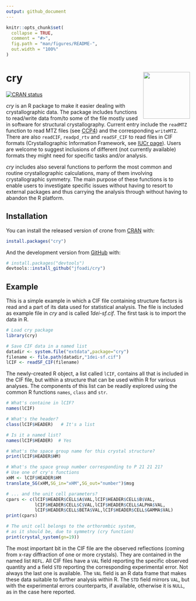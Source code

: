 ```yaml
---
output: github_document
---
```


<!-- README.md is generated from README.Rmd. Please edit that file -->

```r
knitr::opts_chunk$set(
  collapse = TRUE,
  comment = "#>",
  fig.path = "man/figures/README-",
  out.width = "100%"
)
```

# cry <img src='man/figures/logo.png' align="right" height="128" />
<!-- badges: start -->
[![CRAN status](https://www.r-pkg.org/badges/version/cry)](https://CRAN.R-project.org/package=cry)
<!-- badges: end -->


*cry* is an R package to make it easier dealing with crystallographic data. The package includes functions to read/write
data from/to some of the file mostly used in software for
structural crystallography. Current entry include the `readMTZ` function
to read MTZ files (see [CCP4](https://www.ccp4.ac.uk)) and the
corresponding `writeMTZ`. There are also `readCIF`, `readpd_rtv` and `readSF_CIF` to read files in CIF formats (Crystallographic Information Framework, see [IUCr page](https://www.iucr.org/resources/cif)). Users are welcome to suggest inclusions of different (not currently available) formats they might need for specific tasks and/or analysis.

*cry* includes also several functions to perform the most common
and routine crystallographic calculations, many of them involving
crystallographic symmetry. The main purpose of these functions
is to enable users to investigate specific issues without having to
resort to external packages and thus carrying the analysis through
without having to abandon the R platform.

## Installation

You can install the released version of crone from [CRAN](https://CRAN.R-project.org) with:

``` r
install.packages("cry")
```

And the development version from [GitHub](https://github.com/) with:

``` r
# install.packages("devtools")
devtools::install_github("jfoadi/cry")
```
## Example

This is a simple example in which a CIF file containing structure factors is read and a part of its data used for statistical analysis. The file is included as example file in *cry* and is called *1dei-sf.cif*. The first
task is to import the data in R.

```r
# Load cry package
library(cry)

# Save CIF data in a named list
datadir <- system.file("extdata",package="cry")
filename <- file.path(datadir,"1dei-sf.cif")
lCIF <- readSF_CIF(filename)
```

The newly-created R object, a list called `lCIF`, contains all that
is included in the CIF file, but within a structure that can be
used within R for various analyses. The components of this list can
be readily explored using the common R functions `names`, `class`
and `str`.

```r
# What's containe in lCIF?
names(lCIF)

# What's the header?
class(lCIF$HEADER)   # It's a list

# Is it a named list?
names(lCIF$HEADER)  # Yes

# What's the space group name for this crystal structure?
print(lCIF$HEADER$HM)

# What's the space group number corresponding to P 21 21 21?
# Use one of cry's functions
xHM <- lCIF$HEADER$HM
translate_SG(xHM,SG_in="xHM",SG_out="number")$msg

# ... and the unit cell parameters?
cpars <- c(lCIF$HEADER$CELL$A$VAL,lCIF$HEADER$CELL$B$VAL,
           lCIF$HEADER$CELL$C$VAL,lCIF$HEADER$CELL$ALPHA$VAL,
           lCIF$HEADER$CELL$BETA$VAL,lCIF$HEADER$CELL$GAMMA$VAL)
print(cpars)

# The unit cell belongs to the orthorombic system,
# as it should be, due to symmetry (cry function)
print(crystal_system(gn=19))
```

The most important bit in the CIF file are the observed reflections (coming from x-ray diffraction of one or more crystals). They are contained in the named list `REFL`. All
CIF files have a `VAL` field reporting the specific observed
quantity and a field `STD` reporting the corresponding experimental error. Not always the last one is available. The
`VAL` field is an R data frame that makes these data suitable to
further analysis within R. The `STD` field mirrors `VAL`, but with
the experimental errors counterparts, if available, otherwise it
is `NULL`, as in the case here reported.
